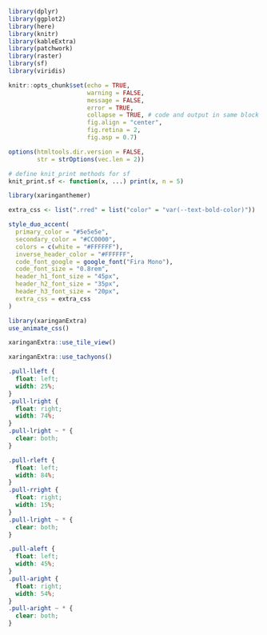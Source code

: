 
```r
library(dplyr)
library(ggplot2)
library(here)
library(knitr)
library(kableExtra)
library(patchwork)
library(raster)
library(sf)
library(viridis)
```

```r

knitr::opts_chunk$set(echo = TRUE,
                      warning = FALSE,
                      message = FALSE,
                      error = TRUE,
                      collapse = TRUE, # code and output in same block
                      fig.align = "center",
                      fig.retina = 2,
                      fig.asp = 0.7)

options(htmltools.dir.version = FALSE,
        str = strOptions(vec.len = 2))

```

```r

# define knit_print methods for sf
knit_print.sf <- function(x, ...) print(x, n = 5)

```


```r

library(xaringanthemer)

extra_css <- list(".rred" = list("color" = "var(--text-bold-color)")) 

style_duo_accent(
  primary_color = "#5e5e5e",
  secondary_color = "#CC0000",
  colors = c(white = "#FFFFFF"),
  inverse_header_color = "#FFFFFF",
  code_font_google = google_font("Fira Mono"),
  code_font_size = "0.8rem",
  header_h1_font_size = "45px",
  header_h2_font_size = "35px",
  header_h3_font_size = "20px",
  extra_css = extra_css
)

```

```r
library(xaringanExtra)
use_animate_css()
```

```r
xaringanExtra::use_tile_view()
```

```r
xaringanExtra::use_tachyons()
```

```css
.pull-lleft {
  float: left;
  width: 25%;
}
.pull-lright {
  float: right;
  width: 74%;
}
.pull-lright ~ * {
  clear: both;
}

.pull-rleft {
  float: left;
  width: 84%;
}
.pull-rright {
  float: right;
  width: 15%;
}
.pull-lright ~ * {
  clear: both;
}

.pull-aleft {
  float: left;
  width: 45%;
}
.pull-aright {
  float: right;
  width: 54%;
}
.pull-aright ~ * {
  clear: both;
}

```

<!-- knit_hook: collapse and print error red
super hacky, see here: https://stackoverflow.com/a/54985678/7705429
we'll need to be careful to not string four # together anywhere


<script>
$(document).ready(function() {
  window.setTimeout(function() {
    $(".hljs-comment:contains('####')").css("color", "red");
    var tmp = $(".hljs-comment:contains('####')").text();
    $(".hljs-comment:contains('####')").text(tmp.replace("####", "##"));
  }, 15);
});
</script>

```r
local({
  
  hook_error <- knitr::knit_hooks$get("error")
  knitr::knit_hooks$set(error = function(x, options) {
    x <- paste0("##", x)
    x <- sub(" in eval(expr, envir, enclos)", "", x, fixed = TRUE)
    hook_error(x, options)
  })
  
  # hook_message <- knitr::knit_hooks$get("message")
  # knitr::knit_hooks$set(message = function(x, options) {
  #   x <- paste0("##", x)
  #   # x <- sub(" in eval(expr, envir, enclos)", "", x, fixed = TRUE)
  #   hook_message(x, options)
  # })
  
})
```
--->
